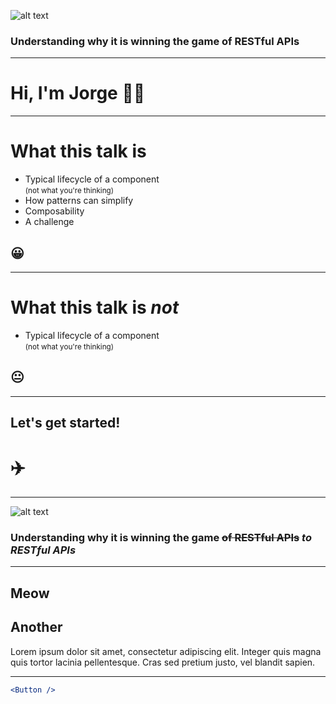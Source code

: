 


![alt text](./images/graphql-logo.png "GraphQL Logo")
### Understanding why it is winning the game of RESTful APIs

---


# Hi, I'm Jorge 🙋‍♂️
---


# What this talk is

- Typical lifecycle of a component <br /><small>(not what you're thinking)</small>
- How patterns can simplify
- Composability
- A challenge

## 😀

---

# What this talk is *not*

- Typical lifecycle of a component <br /><small>(not what you're thinking)</small>

## 😐

---

## Let's get started!

# ✈️

---


![alt text](./images/graphql-logo.png "GraphQL Logo")
### Understanding why it is winning the game ~~of RESTful APIs~~ <colored>*to RESTful APIs*</colored>

---


## Meow


## Another

Lorem ipsum dolor sit amet, consectetur adipiscing elit. Integer quis magna quis tortor lacinia pellentesque. Cras sed pretium justo, vel blandit sapien. 

---

```jsx
<Button />
````